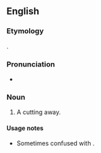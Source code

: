 {{also|abscisión}}
==English==

===Etymology===
{{der|en|la|abscisiō}}.

===Pronunciation===
* {{a|US}} {{IPA|en|/æbˈsɪ.ʒn̩/}}

===Noun===
{{en-noun|~}}

# A cutting away. {{defdate|First attested around 1350 to 1470.}}

====Usage notes====
* Sometimes confused with {{m|en|abscission}}.